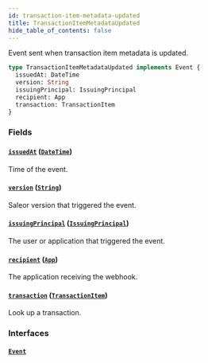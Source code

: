 ```yaml
---
id: transaction-item-metadata-updated
title: TransactionItemMetadataUpdated
hide_table_of_contents: false
---
```


Event sent when transaction item metadata is updated.

```graphql
type TransactionItemMetadataUpdated implements Event {
  issuedAt: DateTime
  version: String
  issuingPrincipal: IssuingPrincipal
  recipient: App
  transaction: TransactionItem
}
```

### Fields

#### [`issuedAt`](#) ([`DateTime`](../../../developer/api-reference/scalars/date-time))

Time of the event.

#### [`version`](#) ([`String`](../../../developer/api-reference/scalars/string))

Saleor version that triggered the event.

#### [`issuingPrincipal`](#) ([`IssuingPrincipal`](../../../developer/api-reference/unions/issuing-principal))

The user or application that triggered the event.

#### [`recipient`](#) ([`App`](../../../developer/api-reference/objects/app))

The application receiving the webhook.

#### [`transaction`](#) ([`TransactionItem`](../../../developer/api-reference/objects/transaction-item))

Look up a transaction.

### Interfaces

#### [`Event`](../../../developer/api-reference/interfaces/event)
